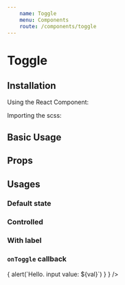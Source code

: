 ```yaml
---
    name: Toggle
    menu: Components
    route: /components/toggle
---
```



# Toggle
## Installation

Using the React Component:


Importing the scss:


## Basic Usage

<Playground>
    <Toggle />
</Playground>

## Props
<PropsTable of={Toggle}/>


## Usages
### Default state
<Playground>
    <Toggle defaultOn={true} />
</Playground>

### Controlled
<Playground>
    <Toggle on />
</Playground>

### With label
<Playground>
    <Toggle title="I can be toggled on and off." />
</Playground>

### `onToggle` callback
<Playground>
    <Toggle onToggle={ (val) => { alert(`Hello. input value: ${val}`) } } />
</Playground>

